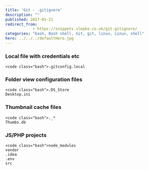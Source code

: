 ```yaml
---
title: 'Git - .gitignore'
description: ""
published: 2017-01-21
redirect_from:
            - https://snippets.slepko.co.uk/git-gitignore/
categories: "bash, Bash shell, Git, git, linux, Linux, shell"
hero: ../../../defaultHero.jpg
---
```

### Local file with credentials etc

```
<code class="bash">.gitconfig.local
```

### Folder view configuration files

```
<code class="bash">.DS_Store
Desktop.ini
```

### Thumbnail cache files

```
<code class="bash">._*
Thumbs.db
```

### JS/PHP projects

```
<code class="bash">node_modules
vendor
.idea
.env
src
```
